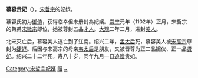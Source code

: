'''慕容贵妃'''（{{bd|1073年||1152年}}），[[宋哲宗|宋哲宗]]的妃嫔。

慕容氏初为[[宫女|御侍]]，获得临幸但未册封為妃嬪。[[崇宁|崇宁]]元年（1102年）正月，宋哲宗的弟弟[[宋徽宗|宋徽宗]]即位，她被尊封五品[[才人|才人]]。[[大观_(年号)|大观]]二年二月，进封[[美人_(位号)|美人]]。

北宋灭亡后，慕容美人逃亡到了江南。绍兴二年，[[昭慈圣献皇后|孟太后]]死，慕容美人被[[宋高宗|宋高宗]]尊封为[[婕妤|婕妤]]。后因与宋高宗的母亲[[顯仁皇后|韦太后]]是朋友，又被晋尊为正二品婉仪、正一品[[贤妃|贤妃]]。绍兴二十二年死，寿八十岁，同年九月一日[[追贈|追赠]]贵妃。

[[Category:宋哲宗妃嬪|Category:宋哲宗妃嬪]]
[[Category:北宋贵妃|赠]]
[[Category:慕容姓|~]]